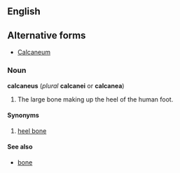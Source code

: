 {{wikipedia}}
==English==
==Alternative forms==
*[[Calcaneum]]
===Noun===
'''calcaneus''' (''plural'' '''calcanei''' or '''calcanea''')

#The large bone making up the heel of the human foot.

====Synonyms====
#[[heel bone]]

====See also====
*[[bone]]